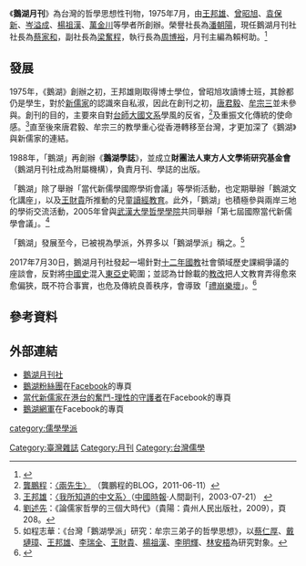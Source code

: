 {{Infobox Magazine
| 名稱      = 鵝湖月刊
| 英文名    = 
| 主編      = 
| 類別      = 
| 發行周期  = 
| 出版者    = 
| 創刊日期  = 1975年7月
| 創刊國家  = 台灣
| 語言      = 中文
| 網站      = [http://www.legein.org.tw/ www.legein.org.tw]
}}
《'''鵝湖月刊'''》為台灣的哲學思想性刊物，1975年7月，由[[王邦雄|王邦雄]]、[[曾昭旭|曾昭旭]]、[[袁保新|袁保新]]、[[岑溢成|岑溢成]]、[[楊祖漢|楊祖漢]]、[[萬金川|萬金川]]等學者所創辦。榮譽社長為[[潘朝陽|潘朝陽]]，現任鵝湖月刊社社長為[[蔡家和_(1952年)|蔡家和]]，副社長為[[梁奮程|梁奮程]]，執行長為[[周博裕|周博裕]]，月刊主編為賴柯助。<ref>{{Cite web |url=http://www.legein.org.tw/%E9%97%9C%E6%96%BC%E6%88%91%E5%80%91/%E9%B5%9D%E6%B9%96%E6%9C%88%E5%88%8A%E7%A4%BE/ |title=東方人文學術研究基金會‧鵝湖月刊社 - 關於我們 |access-date=2018-04-17 |archive-url=https://web.archive.org/web/20180418031718/http://www.legein.org.tw/%E9%97%9C%E6%96%BC%E6%88%91%E5%80%91/%E9%B5%9D%E6%B9%96%E6%9C%88%E5%88%8A%E7%A4%BE/ |archive-date=2018-04-18 |dead-url=yes }}</ref>

==發展==
1975年，《鵝湖》創辦之初，王邦雄剛取得博士學位，曾昭旭攻讀博士班，其餘都仍是學生，對於[[新儒家|新儒家]]的認識來自私淑，因此在創刊之初，[[唐君毅|唐君毅]]、[[牟宗三|牟宗三]]並未參與。創刊的目的，主要來自對[[國立台灣師範大學文學院|台師大國文系]]學風的反省，<ref>[[龔鵬程|龔鵬程]]：[http://blog.sina.com.cn/s/blog_492808ed01017wyi.html 〈兩先生〉] {{Wayback|url=http://blog.sina.com.cn/s/blog_492808ed01017wyi.html |date=20140924044951 }}（龔鵬程的BLOG，2011-06-11）</ref>及重振文化傳統的使命感。<ref>[[王邦雄|王邦雄]]：[http://news.chinatimes.com/Chinatimes/Philology/Philology-Coffee/0,3406,112003072100349+11051301+20030721+news,00.html 〈我所知道的中文系〉]（[[中國時報|中國時報]]‧人間副刊，2003-07-21） {{Wayback|url=http://news.chinatimes.com/Chinatimes/Philology/Philology-Coffee/0,3406,112003072100349+11051301+20030721+news,00.html |date=20110824150002 }}</ref>直至後來唐君毅、牟宗三的教學重心從香港轉移至台灣，才更加深了《鵝湖》與新儒家的連結。

1988年，「鵝湖」再創辦《'''鵝湖學誌'''》，並成立'''財團法人東方人文學術研究基金會'''（鵝湖月刊社成為附屬機構），負責月刊、學誌的出版。

「鵝湖」除了舉辦「當代新儒學國際學術會議」等學術活動，也定期舉辦「鵝湖文化講座」，以及[[王財貴|王財貴]]所推動的兒童[[讀經教育|讀經教育]]。此外，「鵝湖」也積極參與兩岸三地的學術交流活動，2005年曾與[[武漢大學哲學學院|武漢大學哲學學院]]共同舉辦「第七屆國際當代新儒學會議」。<ref>[[劉述先|劉述先]]：《論儒家哲學的三個大時代》（貴陽：貴州人民出版社，2009），頁208。</ref>

「鵝湖」發展至今，已被視為學派，外界多以「鵝湖學派」稱之。<ref>如程志華：《台灣「鵝湖學派」研究：牟宗三弟子的哲學思想》，以[[蔡仁厚|蔡仁厚]]、[[戴璉璋|戴璉璋]]、[[王邦雄|王邦雄]]、[[李瑞全|李瑞全]]、[[王財貴|王財貴]]、[[楊祖漢|楊祖漢]]、[[李明輝|李明輝]]、[[林安梧|林安梧]]為研究對象。</ref>

2017年7月30日，鵝湖月刊社發起一場針對[[十二年國教|十二年國教]]社會領域歷史課綱爭議的座談會，反對將[[中國史|中國史]]混入[[東亞史|東亞史]]範圍；並認為廿餘載的[[臺灣教育改革|教改]]把人文教育弄得愈來愈偏狹，既不符合事實，也危及傳統良善秩序，會導致「[[禮崩樂壞|禮崩樂壞]]」。<ref>{{cite news|url=http://www.chinatimes.com/realtimenews/20170731003779-260409|title=滅香與改教科書 學者大嘆禮崩樂壞|author=江飛宇|publisher=[[中時電子報|中時電子報]]|date=2017-07-31|accessdate=2017-08-12|language=zh-tw|archive-date=2017-08-06|archive-url=https://web.archive.org/web/20170806111056/http://www.chinatimes.com/realtimenews/20170731003779-260409|dead-url=no}}</ref>

==參考資料==
{{reflist}}

==外部連結==
*[http://www.legein.org.tw/ 鵝湖月刊社]{{Wayback|url=http://www.legein.org.tw/ |date=20170803181559 }}
*[https://www.facebook.com/%E9%B5%9D%E6%B9%96%E7%B2%89%E7%B5%B2%E5%9C%98-904035062990723 鵝湖粉絲團]在[[Facebook|Facebook]]的專頁
*[https://www.facebook.com/pages/%E7%95%B6%E4%BB%A3%E6%96%B0%E5%84%92%E5%AE%B6%E5%9C%A8%E6%B8%AF%E5%8F%B0%E7%9A%84%E5%A5%AE%E9%AC%A5-%E7%90%86%E6%80%A7%E7%9A%84%E5%AE%88%E8%AD%B7%E8%80%85/104104849672858 當代新儒家在港台的奮鬥-理性的守護者]在Facebook的專頁
*[https://www.facebook.com/legein1975 鵝湖網軍]在Facebook的專頁

[[Category:臺灣雜誌|Category:臺灣雜誌]]
[[Category:月刊|Category:月刊]]
[[Category:台灣儒學|Category:台灣儒學]]
[[category:儒學學派|category:儒學學派]]